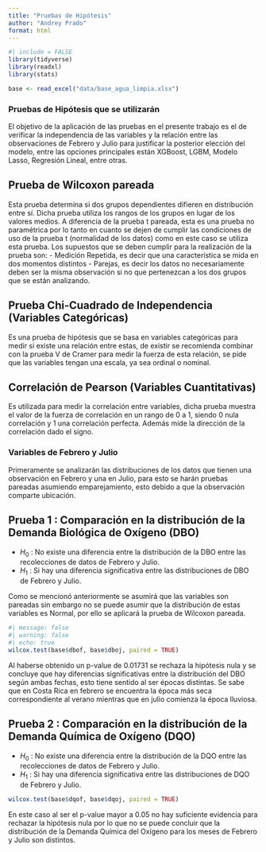 ```yaml
---
title: "Pruebas de Hipótesis"
author: "Andrey Prado"
format: html
---
```


```r
#| include = FALSE
library(tidyverse)
library(readxl)
library(stats)

base <- read_excel("data/base_agua_limpia.xlsx")
```

### Pruebas de Hipótesis que se utilizarán

El objetivo de la aplicación de las pruebas en el presente trabajo es el de verificar la independencia de las variables y la relación entre las observaciones de Febrero y Julio para justificar la posterior elección del modelo, entre las opciones principales están XGBoost, LGBM, Modelo Lasso, Regresión Lineal, entre otras.

::: {.callout-note}
## Prueba de Wilcoxon pareada

Esta prueba determina si dos grupos dependientes difieren en distribución entre sí. Dicha prueba utiliza los rangos de los grupos en lugar de los valores medios. A diferencia de la prueba t pareada, esta es una prueba no paramétrica por lo tanto en cuanto se dejen de cumplir las condiciones de uso de la prueba t (normalidad de los datos) como en este caso se utiliza esta prueba. Los supuestos que se deben cumplir para la realización de la prueba son:
- Medición Repetida, es decir que una característica se mida en dos momentos distintos
- Parejas, es decir los datos no necesariamente deben ser la misma observación si no que pertenezcan a los dos grupos que se están analizando.
:::


::: {.callout-note}
## Prueba Chi-Cuadrado de Independencia (Variables Categóricas)

Es una prueba de hipótesis que se basa en variables categóricas para medir si existe una relación entre estas, de existir se recomienda combinar con la prueba V de Cramer para medir la fuerza de esta relación, se pide que las variables tengan una escala, ya sea ordinal o nominal. 
:::

::: {.callout-note}
## Correlación de Pearson (Variables Cuantitativas)

Es utilizada para medir la correlación entre variables, dicha prueba muestra el valor de la fuerza de correlación en un rango de 0 a 1, siendo 0 nula correlación y 1 una correlación perfecta. Además mide la dirección de la correlación dado el signo.

:::

### Variables de Febrero y Julio

Primeramente se analizarán las distribuciones de los datos que tienen una observación en Febrero y una en Julio, para esto se harán pruebas pareadas asumiendo emparejamiento, esto debido a que la observación comparte ubicación. 


::: {.callout-tip}
## Prueba 1 : Comparación en la distribución de la Demanda Biológica de Oxígeno (DBO)

- $H_0$ : No existe una diferencia entre la distribución de la DBO entre las recolecciones de datos de Febrero y Julio.
- $H_1$ : Si hay una diferencia significativa entre las distribuciones de DBO de Febrero y Julio.

Como se mencionó anteriormente se asumirá que las variables son pareadas sin embargo no se puede asumir que la distribución de estas variables es Normal, por ello se aplicará la prueba de Wilcoxon pareada.
:::
```r
#| message: false
#| warning: false
#| echo: true
wilcox.test(base$dbof, base$dboj, paired = TRUE)
```

Al haberse obtenido un p-value de $0.01731$ se rechaza la hipótesis nula y se concluye que hay diferencias significativas entre la distribución del DBO según ambas fechas, esto tiene sentido al ser épocas distintas. Se sabe que en Costa Rica en febrero se encuentra la época más seca correspondiente al verano mientras que en julio comienza la época lluviosa.

::: {.callout-tip}
## Prueba 2 : Comparación en la distribución de la Demanda Química de Oxígeno (DQO)

- $H_0$ : No existe una diferencia entre la distribución de la DQO entre las recolecciones de datos de Febrero y Julio.
- $H_1$ : Si hay una diferencia significativa entre las distribuciones de DQO de Febrero y Julio.
:::

```r
wilcox.test(base$dqof, base$dqoj, paired = TRUE)
```
En este caso al ser el p-value mayor a $0.05$ no hay suficiente evidencia para rechazar la hipótesis nula por lo que no se puede concluir que la distribución de la Demanda Química del Oxígeno para los meses de Febrero y Julio son distintos.
